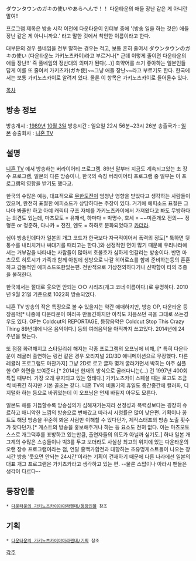 ダウンタウンのガキの使いやあらへんで！！
다운타운의 애들 장난 같은 게 아니란 말여!!

프로그램 제목은 방송 시작 이전에 다운타운이 인터뷰 중에 '(방송 일을 하는 것은) 애들 장난 같은 게 아니니까요.' 라고 말한 것에서 착안한 이름이라고 한다.

대부분의 경우 플네임을 전부 말하는 경우는 적고, 보통 흔히 줄여서 ダウンタウンのガキの使い (다운타운노 가키노츠카이)라고 부르거나[* 근데 이렇게 줄이면 다운타운의 애들 장난!!' 즉 풀네임의 정반대의 의미가 된다(...)] 축약어를 쓰기 좋아하는 일본인들 답게 이를 또 줄여서 가키츠카(ガキ使)~~그냥 애들 장난~~라고 부르기도 한다. 한국에서는 보통 가키노츠카이로 알려져 있다. 물론 이 항목은 가키노츠카이로 들어올수 있다.

[[목차]]
== 방송 정보 ==
방송개시 : [[1989년]] [[10월 3일]]
방송시간 : 일요일 22시 56분~23시 26분
송출국가 : [[일본]]
송출회사 : [[니혼 TV]]

== 설명 ==
[[니혼 TV]] 에서 방송하는 버라이어티 프로그램. 89년 말부터 지금도 계속되고있는 초 장수 프로그램, 일본의 다른 방송이나, 한국의 속칭 버라이어티 프로그램 중 일부는 이 프로그램의 영향을 받기도 했다고.

한국의 수많은 예능, 대표적으로 [[무한도전]]이 엄청난 영향을 받았다고 생각하는 사람들이 있으며, 완전히 표절한 에피소드가 상당하다는 주장이 있다. 거기에 에피소드 표절은 그나마 봐줄만 하고 아예 캐릭터 구조 자체를 가키노츠카이에서 가져왔다고 봐도 무방하다는 의견도 있는데, 마츠모토 = 유재석, 하마다 = 박명수, 호세 = ~~미존개오 전의~~ 정형돈 or 정준하, 다나카 = 전진, 엔도 = 하하로 분화되었다고 [[카더라]].

심야 방송인데다가 일본의 개그 코드가 한국보다 자극적이어서 폭력의 정도[* 툭하면 뒷통수를 내리치거나 싸대기를 때리고는 한다.]와 선정적인 면이 많기 때문에 우리나라에서는 거부감을 나타내는 사람들이 많아서 호불호가 심하게 엇갈리는 방송이다. 반면 마츠모토 히토시가 가족과 함께 아침에 생방으로 나갈 히어로쇼를 함께 준비하는등의 훈훈하고 감동적인 에피소드또한있는편. 전반적으로 기상천외하다거나 신박함이 타의 추종을 불허한다.

한국에서는 절대로 웃으면 안되는 ○○ 시리즈(개그 코너 이름이다.)로 유명하다. 2010년 9월 21일 기준으로 1022회 방송되었다.

니혼 TV 방송의 작은 특징으로 볼 수 있을지는 약간 애매하지만, 방송 OP, 다운타운 등장음악[* 나중에 다운타운이 여러곡 만들긴하지만 아직도 처음쓰던 곡을 그대로 쓰는경우도 있다. OP는 Coldcut의 REPORTAGE, 등장음악은 Coldcut  Stop This Crazy Thing 89년대에 나온 음악이다.] 등의 여러음악을 아직까지 쓰고있다. 2014년에 24 주년을 맞는다.

또 점점 화려해지고 스타일리쉬 해지는 각종 프로그램의 오프닝에 비해, [* 특히 다운타운이 레귤러 출연하는 링컨 같은 경우 오리지널 2D/3D 애니메이션으로 무장했다. 다른 레귤러 프로그램도 마찬가지] 그냥 2D로 로고 글자 몇개 굴러가면서 박히는 아주 심플한 OP 화면을 보여준다.[* 2014년 현재의 방식으로 굴러다니는(...) 건 1997년 400회 특집 때부터. 가장 오래 유지되고 있는 형태다.] 가키노츠카이 스페셜 때는 로고도 조금씩 바뀌긴 하지만 기본 골조는 같다. 니혼 TV의 비둘기의 휴일도 중간중간에 컬러화, 디지털화 하는 등으로 바뀌었는데 이 오프닝은 언제 바뀔지 아무도 모른다.

일본도 해를 거듭할수록 방송심의가 심해져가는지라 선정성과 폭력성보다는 굉장히 슈르하고 매니악한 느낌의 방송으로 변해갔고 따라서 시청률은 많이 낮은편. 기획이나 꽁트도 해당 방송을 꾸준히 봐온 사람만 이해할 수 있다던가, 제작스태프의 방송 노출 횟수가 잦다던가.[* 게스트의 방송을 홍보해주거나 하는 등 요소도 전혀 없다. 이는 마츠모토 스스로 개그덕후를 표방하고 있는만큼, 출연자들의 의도가 아닐까 싶기도.] 허나 일본 개그계의 수많은 스승들이나 빅3를 두고 보더라도 사실상 최고의 위치에 있는 다운타운의 오랜 장수 프로그램이라는 점, 연말 홍백가합전과 대항하는 초유명게스트들이 나오는 장시간 방송 '웃으면 안되는 24시간'이라는 기획이 건재하기 때문에 다른 나라에선 일본의 대표 개그 프로그램은 가키츠카라고 생각하고 있는 편. --물론 스맙이나 아라시 팬들은 생각이 다르다--

== 등장인물 ==
 * [[다운타운의 가키노츠카이야아라헨데/등장인물]] 참조

== 기획 ==
 * [[다운타운의 가키노츠카이야아라헨데/기획]] 참조

[[각주]]
